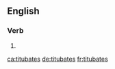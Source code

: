 
==English==

===Verb===
{{head|en|verb form}}

# {{en-third-person singular of|titubate}}

[[ca:titubates]]
[[de:titubates]]
[[fr:titubates]]